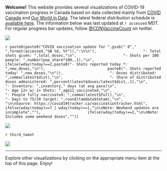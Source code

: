
**Welcome!** This website provides several visualizations of COVID-19 vaccination progress in Canada based on data collected mainly from [COVID Canada](https://covid19tracker.ca/vaccinationtracker.html) and [Our World in Data](https://ourworldindata.org/covid-vaccinations). The latest federal distribution schedule is [available here](https://www.canada.ca/en/public-health/services/diseases/2019-novel-coronavirus-infection/prevention-risks/covid-19-vaccine-treatment/vaccine-rollout.html). The information below was last updated at `r accessed` MDT. For regular progress bar updates, follow <a href="https://twitter.com/CDNVaccineCount" class="uri">@CDNVaccineCount</a> on twitter.

![](Plots/plot_main.png)

`r paste0(paste0("COVID vaccination update for ",gsub(" 0"," ",format(accessed,"%B %d, %Y")),":\n\n"),
                    "- Total shots given: ",total_doses,"\n",
                    "- Shots per 100 people: ",number(pop_share*100,.1),"\n",
                    ifelse(wday(today)==2,paste0("- Shots reported today *: ",new_doses,"\n"),
                           paste0("- Shots reported today: ",new_doses,"\n")),
                    "- Doses distributed: ",comma(latest$dist),"\n",
                    "- Share of distributed doses administered: ",percent(latest$doses/latest$dist,.1),"\n",
                    "- Inventory: ",inventory," days (at avg pace)\n",
                    "- Age 12+ w/ 1+ Shots: ",age12_vaccinated,"\n",
                    "- People fully vaccinated: ",comma(latest$full),"\n",
                    "- Days to 75/20 target: ",round(tamdate$totam),"\n",
                    "\n\nSource: https://covid19tracker.ca/vaccinationtracker.html",
                    ifelse(wday(today)==7 | wday(today)==1,"\n\nNote: Weekend updates are incomplete",""),
                    ifelse(wday(today)==2,"\n\nNote: Includes some weekend doses",""))`

![](Plots/plot_total.png)

`r third_tweet`

![](Plots/pace_national.png)

---

Explore other visualizations by clicking on the appropriate menu item at the top of this page. Enjoy!